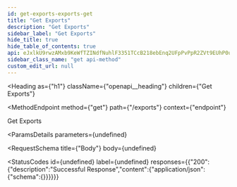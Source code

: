 ```yaml
---
id: get-exports-exports-get
title: "Get Exports"
description: "Get Exports"
sidebar_label: "Get Exports"
hide_title: true
hide_table_of_contents: true
api: eJxlkU9rwzAMxb9KeWfTZINdfNuhlF3351TCcB218ebEnq2UFpPvPpR2ZVt9EUhP0u/JBWz2GXqD1TGGxGgUQqRk2IXhqYXGnvid5lq+xj0xFBLlGIZMGbrgvq4ltJRtclG6ofEyWks570a/eL6IoWDDwDSwyE2M3tl5WfWRpacg2456A10meerfyDXx4oyaodATd+FCCYVouINGRVdBpnSgJAYLxuSh0THHrKuqpT4sd8ntDdPy4FoKlYkOk/ot1FXlgzW+C5n1Q13fnTWNght2QWjZsSdoQEEWnSHr5d2yxqQQQ+bezLYG09MN/x9vBXyKomE6chW9cYPMmGnKxdsGP94aBaGSVClbk+kt+WmS9NdI6QS9aRQOJjmzFcBNMyl0ZFpK8zE+6QSNR2spyuUOxo+y+uZDxOv1yuvVK6bpG02vwTc=
sidebar_class_name: "get api-method"
custom_edit_url: null
---
```



<Heading
  as={"h1"}
  className={"openapi__heading"}
  children={"Get Exports"}
>
</Heading>

<MethodEndpoint
  method={"get"}
  path={"/exports"}
  context={"endpoint"}
>
  
</MethodEndpoint>



Get Exports

<ParamsDetails
  parameters={undefined}
>
  
</ParamsDetails>

<RequestSchema
  title={"Body"}
  body={undefined}
>
  
</RequestSchema>

<StatusCodes
  id={undefined}
  label={undefined}
  responses={{"200":{"description":"Successful Response","content":{"application/json":{"schema":{}}}}}}
>
  
</StatusCodes>


      
